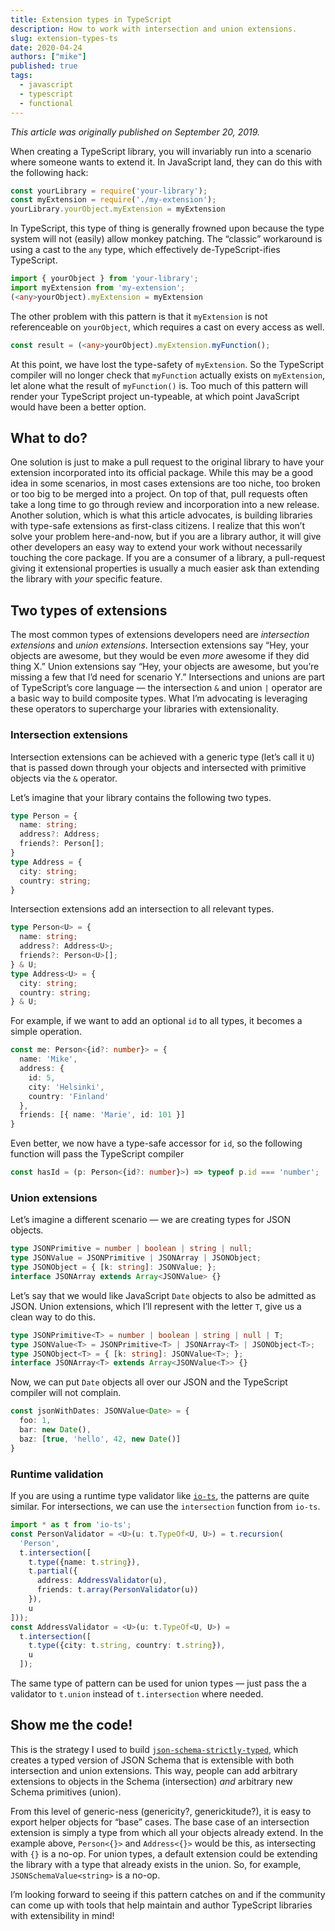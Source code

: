 ```yaml
---
title: Extension types in TypeScript
description: How to work with intersection and union extensions.
slug: extension-types-ts
date: 2020-04-24
authors: ["mike"]
published: true
tags:
  - javascript
  - typescript
  - functional
---
```


_This article was originally published on September 20, 2019._

When creating a TypeScript library, you will invariably run into a scenario where someone wants to extend it. In JavaScript land, they can do this with the following hack:

```javascript
const yourLibrary = require('your-library');
const myExtension = require('./my-extension');
yourLibrary.yourObject.myExtension = myExtension
```

In TypeScript, this type of thing is generally frowned upon because the type system will not (easily) allow monkey patching. The “classic” workaround is using a cast to the `any` type, which effectively de-TypeScript-ifies TypeScript.

```typescript
import { yourObject } from 'your-library';
import myExtension from 'my-extension';
(<any>yourObject).myExtension = myExtension
```

The other problem with this pattern is that it `myExtension` is not referenceable on `yourObject`, which requires a cast on every access as well.

```typescript
const result = (<any>yourObject).myExtension.myFunction();
```

At this point, we have lost the type-safety of `myExtension`. So the TypeScript compiler will no longer check that `myFunction` actually exists on `myExtension`, let alone what the result of `myFunction()` is. Too much of this pattern will render your TypeScript project un-typeable, at which point JavaScript would have been a better option.

## What to do?

One solution is just to make a pull request to the original library to have your extension incorporated into its official package. While this may be a good idea in some scenarios, in most cases extensions are too niche, too broken or too big to be merged into a project. On top of that, pull requests often take a long time to go through review and incorporation into a new release.
Another solution, which is what this article advocates, is building libraries with type-safe extensions as first-class citizens. I realize that this won’t solve your problem here-and-now, but if you are a library author, it will give other developers an easy way to extend your work without necessarily touching the core package. If you are a consumer of a library, a pull-request giving it extensional properties is usually a much easier ask than extending the library with _your_ specific feature.

## Two types of extensions

The most common types of extensions developers need are _intersection extensions_ and _union extensions_. Intersection extensions say “Hey, your objects are awesome, but they would be even _more_ awesome if they did thing X.” Union extensions say “Hey, your objects are awesome, but you’re missing a few that I’d need for scenario Y.” Intersections and unions are part of TypeScript’s core language — the intersection `&` and union `|` operator are a basic way to build composite types. What I’m advocating is leveraging these operators to supercharge your libraries with extensionality.

### Intersection extensions

Intersection extensions can be achieved with a generic type (let’s call it `U`) that is passed down through your objects and intersected with primitive objects via the `&` operator.

Let’s imagine that your library contains the following two types.

```typescript
type Person = {
  name: string;
  address?: Address;
  friends?: Person[];
}
type Address = {
  city: string;
  country: string;
}
```

Intersection extensions add an intersection to all relevant types.

```typescript
type Person<U> = {
  name: string;
  address?: Address<U>;
  friends?: Person<U>[];
} & U;
type Address<U> = {
  city: string;
  country: string;
} & U;
```

For example, if we want to add an optional `id` to all types, it becomes a simple operation.

```typescript
const me: Person<{id?: number}> = {
  name: 'Mike',
  address: {
    id: 5,
    city: 'Helsinki',
    country: 'Finland'
  },
  friends: [{ name: 'Marie', id: 101 }]
}
```

Even better, we now have a type-safe accessor for `id`, so the following function will pass the TypeScript compiler

```typescript
const hasId = (p: Person<{id?: number}>) => typeof p.id === 'number';
```

### Union extensions

Let’s imagine a different scenario — we are creating types for JSON objects.

```typescript
type JSONPrimitive = number | boolean | string | null;
type JSONValue = JSONPrimitive | JSONArray | JSONObject;
type JSONObject = { [k: string]: JSONValue; };
interface JSONArray extends Array<JSONValue> {}
```

Let’s say that we would like JavaScript `Date` objects to also be admitted as JSON. Union extensions, which I’ll represent with the letter `T`, give us a clean way to do this.

```typescript
type JSONPrimitive<T> = number | boolean | string | null | T;
type JSONValue<T> = JSONPrimitive<T> | JSONArray<T> | JSONObject<T>;
type JSONObject<T> = { [k: string]: JSONValue<T>; };
interface JSONArray<T> extends Array<JSONValue<T>> {}
```

Now, we can put `Date` objects all over our JSON and the TypeScript compiler will not complain.

```typescript
const jsonWithDates: JSONValue<Date> = {
  foo: 1,
  bar: new Date(),
  baz: [true, 'hello', 42, new Date()]
}
```

### Runtime validation

If you are using a runtime type validator like [`io-ts`](https://github.com/gcanti/io-ts), the patterns are quite similar. For intersections, we can use the `intersection` function from `io-ts`.

```typescript
import * as t from 'io-ts';
const PersonValidator = <U>(u: t.TypeOf<U, U>) = t.recursion(
  'Person',
  t.intersection([
    t.type({name: t.string}),
    t.partial({
      address: AddressValidator(u),
      friends: t.array(PersonValidator(u))
    }),
    u
]));
const AddressValidator = <U>(u: t.TypeOf<U, U>) = 
  t.intersection([
    t.type({city: t.string, country: t.string}),
    u    
  ]);
```

The same type of pattern can be used for union types — just pass the a validator to `t.union` instead of `t.intersection` where needed.

## Show me the code!

This is the strategy I used to build [`json-schema-strictly-typed`](https://github.com/meeshkan/json-schema-strictly-typed), which creates a typed version of JSON Schema that is extensible with both intersection and union extensions. This way, people can add arbitrary extensions to objects in the Schema (intersection) _and_ arbitrary new Schema primitives (union).

From this level of generic-ness (genericity?, generickitude?), it is easy to export helper objects for “base” cases. The base case of an intersection extension is simply a type from which all your objects already extend. In the example above, `Person<{}>` and `Address<{}>` would be this, as intersecting with `{}` is a no-op. For union types, a default extension could be extending the library with a type that already exists in the union. So, for example, `JSONSchemaValue<string>` is a no-op.

I’m looking forward to seeing if this pattern catches on and if the community can come up with tools that help maintain and author TypeScript libraries with extensibility in mind!
